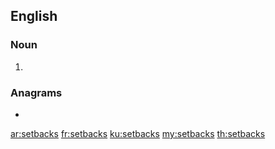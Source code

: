 ==English==

===Noun===
{{head|en|noun plural form}}

# {{plural of|setback|lang=en}}

===Anagrams===
* {{l|en|sets back}}

[[ar:setbacks]]
[[fr:setbacks]]
[[ku:setbacks]]
[[my:setbacks]]
[[th:setbacks]]